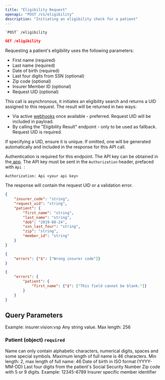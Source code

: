 ```yaml
---
title: "Eligibility Request"
openapi: "POST /v1/eligibility"
description: "Initiating an eligibility check for a patient"
---
```


```
`POST` /eligibility
```

<RequestExample>

```json Endpoint
GET /eligibility
```

</RequestExample>

Requesting a patient's eligibility uses the following parameters:

- First name (required)
- Last name (required)
- Date of birth (required)
- Last four digits from SSN (optional)
- Zip code (optional)
- Insurer Member ID (optional)
- Request UID (optional)

This call is asynchronous, it initiates an eligibility search and returns a UID assigned to this request. The result will be returned in two ways:

- Via active [webhooks](https://provider.anagram.care/webhooks) once available - preferred. Request UID will be included in payload.
- By calling the "Eligibility Result" endpoint - only to be used as fallback. Request UID is required.

If specifying a UID, ensure it is unique. If omitted, one will be generated automatically and included in the response for this API call.

Authentication is required for this endpoint. The API key can be obtained in the[ app](https://provider.anagram.care/). The API key must be sent in the `Authorization` header, prefaced with `Api `:

`Authorization: Api <your api key>`

The response will contain the request UID or a validation error.

<RequestExample>

```json Request Example
{
	"insurer_code": "string",
	"request_uid": "string",
	"patient": {
		"first_name": "string",
		"last_name": "string",
		"dob": "2019-08-24",
		"ssn_last_four": "string",
		"zip": "string",
		"member_id": "string"
	}
}
```

</RequestExample>

<ResponseExample>

```json error
{
    "errors": {"$": ["Wrong insurer code"]}
}
```


```json error 2
{
    "errors": {
        "patient": {
            "first_name": {"$": ["This field cannot be blank."]}
        }
    }
}
```

</ResponseExample>

## Query Parameters

<ParamField query="insurer_code" path="insurer_code" header="something" type="string" required="required">
  Example: insurer:vision:vsp
</ParamField>

<ParamField query="request_uid" path="request_uid" type="string">
  Any string value. Max length: 256
</ParamField>

### Patient (object) `required`

<ParamField query="first_name" path="first_name" type="string" required="required">
  Name can only contain alphabetic characters, numerical digits, spaces and some special symbols. Maximum length of full name is 46 characters.
</ParamField>

<ParamField query="last_name" path="last_name" type="string" required="required">
  Min length: 2, max length of full name: 46
</ParamField>

<ParamField query="dob" path="dob" type="string <date>" required="required">
  Date of birth in ISO format (YYYY-MM-DD)
</ParamField>

<ParamField query="ssn_last_four" path="ssn_last_four" type="string">
  Last four digits from the patient's Social Security Number
</ParamField>

<ParamField query="zip" path="zip" type="string">
  Zip code with 5 or 9 digits. Example: 12345-6789
</ParamField>

<ParamField query="member_id" path="member_id" type="string">
  Insurer specific member identifier
</ParamField>